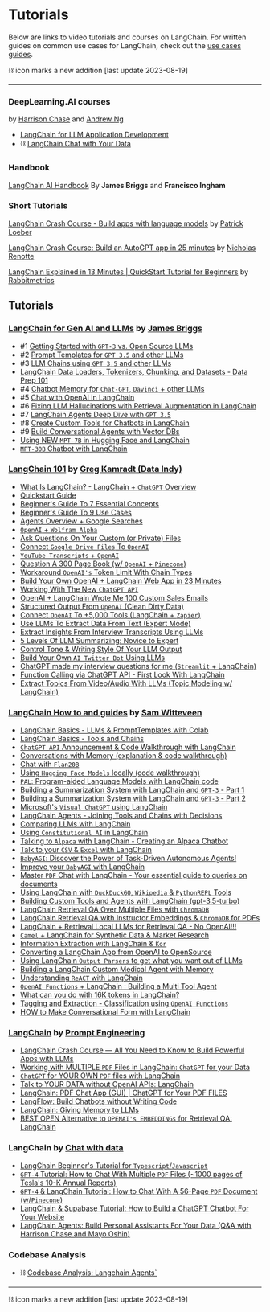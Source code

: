 # Tutorials

Below are links to video tutorials and courses on LangChain. For written guides on common use cases for LangChain, check out the [use cases guides](/docs/use_cases).

⛓ icon marks a new addition [last update 2023-08-19]

---------------------

### DeepLearning.AI courses
 by [Harrison Chase](https://github.com/hwchase17) and [Andrew Ng](https://en.wikipedia.org/wiki/Andrew_Ng)
- [LangChain for LLM Application Development](https://learn.deeplearning.ai/langchain)
- ⛓ [LangChain Chat with Your Data](https://learn.deeplearning.ai/langchain-chat-with-your-data)

### Handbook
[LangChain AI Handbook](https://www.pinecone.io/learn/langchain/) By **James Briggs** and **Francisco Ingham**

### Short Tutorials
[LangChain Crash Course - Build apps with language models](https://youtu.be/LbT1yp6quS8) by [Patrick Loeber](https://www.youtube.com/@patloeber)

[LangChain Crash Course: Build an AutoGPT app in 25 minutes](https://youtu.be/MlK6SIjcjE8) by [Nicholas Renotte](https://www.youtube.com/@NicholasRenotte)

[LangChain Explained in 13 Minutes | QuickStart Tutorial for Beginners](https://youtu.be/aywZrzNaKjs) by [Rabbitmetrics](https://www.youtube.com/@rabbitmetrics)


##  Tutorials

### [LangChain for Gen AI and LLMs](https://www.youtube.com/playlist?list=PLIUOU7oqGTLieV9uTIFMm6_4PXg-hlN6F) by [James Briggs](https://www.youtube.com/@jamesbriggs)
- #1 [Getting Started with `GPT-3` vs. Open Source LLMs](https://youtu.be/nE2skSRWTTs)
- #2 [Prompt Templates for `GPT 3.5` and other LLMs](https://youtu.be/RflBcK0oDH0)
- #3 [LLM Chains using `GPT 3.5` and other LLMs](https://youtu.be/S8j9Tk0lZHU)
- [LangChain Data Loaders, Tokenizers, Chunking, and Datasets - Data Prep 101](https://youtu.be/eqOfr4AGLk8)
- #4 [Chatbot Memory for `Chat-GPT`, `Davinci` + other LLMs](https://youtu.be/X05uK0TZozM)
- #5 [Chat with OpenAI in LangChain](https://youtu.be/CnAgB3A5OlU)
- #6 [Fixing LLM Hallucinations with Retrieval Augmentation in LangChain](https://youtu.be/kvdVduIJsc8)
- #7 [LangChain Agents Deep Dive with `GPT 3.5`](https://youtu.be/jSP-gSEyVeI)
- #8 [Create Custom Tools for Chatbots in LangChain](https://youtu.be/q-HNphrWsDE)
- #9 [Build Conversational Agents with Vector DBs](https://youtu.be/H6bCqqw9xyI)
- [Using NEW `MPT-7B` in Hugging Face and LangChain](https://youtu.be/DXpk9K7DgMo)
- [`MPT-30B` Chatbot with LangChain](https://youtu.be/pnem-EhT6VI)


### [LangChain 101](https://www.youtube.com/playlist?list=PLqZXAkvF1bPNQER9mLmDbntNfSpzdDIU5) by [Greg Kamradt (Data Indy)](https://www.youtube.com/@DataIndependent)
- [What Is LangChain? - LangChain + `ChatGPT` Overview](https://youtu.be/_v_fgW2SkkQ)
- [Quickstart Guide](https://youtu.be/kYRB-vJFy38)
- [Beginner's Guide To 7 Essential Concepts](https://youtu.be/2xxziIWmaSA)
- [Beginner's Guide To 9 Use Cases](https://youtu.be/vGP4pQdCocw)
- [Agents Overview + Google Searches](https://youtu.be/Jq9Sf68ozk0)
- [`OpenAI` + `Wolfram Alpha`](https://youtu.be/UijbzCIJ99g)
- [Ask Questions On Your Custom (or Private) Files](https://youtu.be/EnT-ZTrcPrg)
- [Connect `Google Drive Files` To `OpenAI`](https://youtu.be/IqqHqDcXLww)
- [`YouTube Transcripts` + `OpenAI`](https://youtu.be/pNcQ5XXMgH4)
- [Question A 300 Page Book (w/ `OpenAI` + `Pinecone`)](https://youtu.be/h0DHDp1FbmQ)
- [Workaround `OpenAI's` Token Limit With Chain Types](https://youtu.be/f9_BWhCI4Zo)
- [Build Your Own OpenAI + LangChain Web App in 23 Minutes](https://youtu.be/U_eV8wfMkXU)
- [Working With The New `ChatGPT API`](https://youtu.be/e9P7FLi5Zy8)
- [OpenAI + LangChain Wrote Me 100 Custom Sales Emails](https://youtu.be/y1pyAQM-3Bo)
- [Structured Output From `OpenAI` (Clean Dirty Data)](https://youtu.be/KwAXfey-xQk)
- [Connect `OpenAI` To +5,000 Tools (LangChain + `Zapier`)](https://youtu.be/7tNm0yiDigU)
- [Use LLMs To Extract Data From Text (Expert Mode)](https://youtu.be/xZzvwR9jdPA)
- [Extract Insights From Interview Transcripts Using LLMs](https://youtu.be/shkMOHwJ4SM)
- [5 Levels Of LLM Summarizing: Novice to Expert](https://youtu.be/qaPMdcCqtWk)
- [Control Tone & Writing Style Of Your LLM Output](https://youtu.be/miBG-a3FuhU)
- [Build Your Own `AI Twitter Bot` Using LLMs](https://youtu.be/yLWLDjT01q8)
- [ChatGPT made my interview questions for me (`Streamlit` + LangChain)](https://youtu.be/zvoAMx0WKkw)
- [Function Calling via ChatGPT API - First Look With LangChain](https://youtu.be/0-zlUy7VUjg)
- [Extract Topics From Video/Audio With LLMs (Topic Modeling w/ LangChain)](https://youtu.be/pEkxRQFNAs4)


### [LangChain How to and guides](https://www.youtube.com/playlist?list=PL8motc6AQftk1Bs42EW45kwYbyJ4jOdiZ) by [Sam Witteveen](https://www.youtube.com/@samwitteveenai)
- [LangChain Basics - LLMs & PromptTemplates with Colab](https://youtu.be/J_0qvRt4LNk)
- [LangChain Basics - Tools and Chains](https://youtu.be/hI2BY7yl_Ac)
- [`ChatGPT API` Announcement & Code Walkthrough with LangChain](https://youtu.be/phHqvLHCwH4)
- [Conversations with Memory (explanation & code walkthrough)](https://youtu.be/X550Zbz_ROE)
- [Chat with `Flan20B`](https://youtu.be/VW5LBavIfY4)
- [Using `Hugging Face Models` locally (code walkthrough)](https://youtu.be/Kn7SX2Mx_Jk)
- [`PAL`: Program-aided Language Models with LangChain code](https://youtu.be/dy7-LvDu-3s)
- [Building a Summarization System with LangChain and `GPT-3` - Part 1](https://youtu.be/LNq_2s_H01Y)
- [Building a Summarization System with LangChain and `GPT-3` - Part 2](https://youtu.be/d-yeHDLgKHw)
- [Microsoft's `Visual ChatGPT` using LangChain](https://youtu.be/7YEiEyfPF5U)
- [LangChain Agents - Joining Tools and Chains with Decisions](https://youtu.be/ziu87EXZVUE)
- [Comparing LLMs with LangChain](https://youtu.be/rFNG0MIEuW0)
- [Using `Constitutional AI` in LangChain](https://youtu.be/uoVqNFDwpX4)
- [Talking to `Alpaca` with LangChain - Creating an Alpaca Chatbot](https://youtu.be/v6sF8Ed3nTE)
- [Talk to your `CSV` & `Excel` with LangChain](https://youtu.be/xQ3mZhw69bc)
- [`BabyAGI`: Discover the Power of Task-Driven Autonomous Agents!](https://youtu.be/QBcDLSE2ERA)
- [Improve your `BabyAGI` with LangChain](https://youtu.be/DRgPyOXZ-oE)
- [Master `PDF` Chat with LangChain - Your essential guide to queries on documents](https://youtu.be/ZzgUqFtxgXI)
- [Using LangChain with `DuckDuckGO`, `Wikipedia` & `PythonREPL` Tools](https://youtu.be/KerHlb8nuVc)
- [Building Custom Tools and Agents with LangChain (gpt-3.5-turbo)](https://youtu.be/biS8G8x8DdA)
- [LangChain Retrieval QA Over Multiple Files with `ChromaDB`](https://youtu.be/3yPBVii7Ct0)
- [LangChain Retrieval QA with Instructor Embeddings & `ChromaDB` for PDFs](https://youtu.be/cFCGUjc33aU)
- [LangChain + Retrieval Local LLMs for Retrieval QA - No OpenAI!!!](https://youtu.be/9ISVjh8mdlA)
- [`Camel` + LangChain for Synthetic Data & Market Research](https://youtu.be/GldMMK6-_-g)
- [Information Extraction with LangChain & `Kor`](https://youtu.be/SW1ZdqH0rRQ)
- [Converting a LangChain App from OpenAI to OpenSource](https://youtu.be/KUDn7bVyIfc)
- [Using LangChain `Output Parsers` to get what you want out of LLMs](https://youtu.be/UVn2NroKQCw)
- [Building a LangChain Custom Medical Agent with Memory](https://youtu.be/6UFtRwWnHws)
- [Understanding `ReACT` with LangChain](https://youtu.be/Eug2clsLtFs)
- [`OpenAI Functions` + LangChain : Building a Multi Tool Agent](https://youtu.be/4KXK6c6TVXQ)
- [What can you do with 16K tokens in LangChain?](https://youtu.be/z2aCZBAtWXs)
- [Tagging and Extraction - Classification using `OpenAI Functions`](https://youtu.be/a8hMgIcUEnE)
- [HOW to Make Conversational Form with LangChain](https://youtu.be/IT93On2LB5k)


### [LangChain](https://www.youtube.com/playlist?list=PLVEEucA9MYhOu89CX8H3MBZqayTbcCTMr) by [Prompt Engineering](https://www.youtube.com/@engineerprompt)
- [LangChain Crash Course — All You Need to Know to Build Powerful Apps with LLMs](https://youtu.be/5-fc4Tlgmro)
- [Working with MULTIPLE `PDF` Files in LangChain: `ChatGPT` for your Data](https://youtu.be/s5LhRdh5fu4)
- [`ChatGPT` for YOUR OWN `PDF` files with LangChain](https://youtu.be/TLf90ipMzfE)
- [Talk to YOUR DATA without OpenAI APIs: LangChain](https://youtu.be/wrD-fZvT6UI)
- [LangChain: PDF Chat App (GUI) | ChatGPT for Your PDF FILES](https://youtu.be/RIWbalZ7sTo)
- [LangFlow: Build Chatbots without Writing Code](https://youtu.be/KJ-ux3hre4s)
- [LangChain: Giving Memory to LLMs](https://youtu.be/dxO6pzlgJiY)
- [BEST OPEN Alternative to `OPENAI's EMBEDDINGs` for Retrieval QA: LangChain](https://youtu.be/ogEalPMUCSY)


### LangChain by [Chat with data](https://www.youtube.com/@chatwithdata)
- [LangChain Beginner's Tutorial for `Typescript`/`Javascript`](https://youtu.be/bH722QgRlhQ)
- [`GPT-4` Tutorial: How to Chat With Multiple `PDF` Files (~1000 pages of Tesla's 10-K Annual Reports)](https://youtu.be/Ix9WIZpArm0)
- [`GPT-4` & LangChain Tutorial: How to Chat With A 56-Page `PDF` Document (w/`Pinecone`)](https://youtu.be/ih9PBGVVOO4)
- [LangChain & Supabase Tutorial: How to Build a ChatGPT Chatbot For Your Website](https://youtu.be/R2FMzcsmQY8)
- [LangChain Agents: Build Personal Assistants For Your Data (Q&A with Harrison Chase and Mayo Oshin)](https://youtu.be/gVkF8cwfBLI)


### Codebase Analysis
- ⛓ [Codebase Analysis: Langchain Agents`](https://carbonated-yacht-2c5.notion.site/Codebase-Analysis-Langchain-Agents-0b0587acd50647ca88aaae7cff5df1f2)


---------------------
⛓ icon marks a new addition [last update 2023-08-19]
